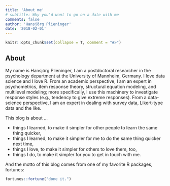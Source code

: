 ```yaml
---
title: 'About me'
# subtitle: Why you'd want to go on a date with me
comments: false
author: 'Hansjörg Plieninger'
date: '2018-02-01'
---
```


```r
knitr::opts_chunk$set(collapse = T, comment = "#>")
```

## About

My name is Hansjörg Plieninger, I am a postdoctoral researcher in the psychology department at the University of Mannheim, Germany. I love data science and I love R. From an academic perspective, I am an expert in psychometrics, item response theory, structural equation modeling, and multilevel modeling; more specifically, I use this machinery to investigate response styles (e.g., tendency to give extreme responses). From a data-science perspective, I am an expert in dealing with survey data, Likert-type data and the like.

This blog is about ...

* things I learned, to make it simpler for other people to learn the same thing quicker,
* things I learned, to make it simpler for me to do the same thing quicker next time,
* things I love, to make it simpler for others to love them, too,
* things I do, to make it simpler for you to get in touch with me.

<script language="JavaScript">
var username = "plieninger";
var hostname = "uni-mannheim.de";
var linktext = username + "@" + hostname ;
document.write("<p>You can contact me via <a href='" + "mail" + "to:" + username + "@" + hostname + "'>" + linktext + "</a>.</p>");
</script>

And the motto of this blog comes from one of my favorite R packages, fortunes:

```r
fortunes::fortune("done it.")
```
